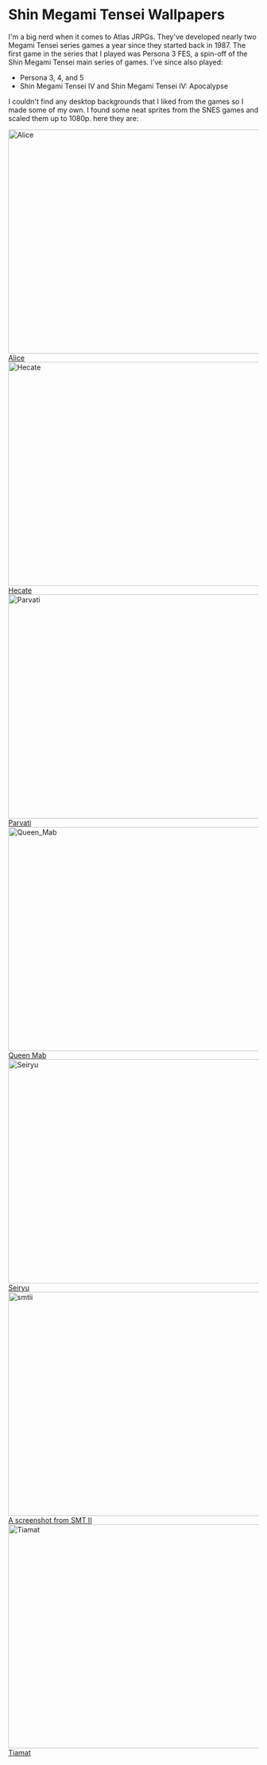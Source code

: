 # Shin Megami Tensei Wallpapers

I'm a big nerd when it comes to Atlas JRPGs. They've developed nearly two
Megami Tensei series games a year since they started back in 1987.
The first game in the series that I played was Persona 3 FES,
a spin-off of the Shin Megami Tensei main series of games.
I've since also played:

- Persona 3, 4, and 5
- Shin Megami Tensei IV and Shin Megami Tensei IV: Apocalypse

I couldn't find any desktop backgrounds that I liked from the games
so I made some of my own. I found some neat sprites from the SNES
games and scaled them up to 1080p. here they are:

<Image src="/images/smt/Alice.png" alt="Alice" width="800" height="450" layout="responsive" />
<a href="images/smt/Alice.png">Alice</a>
<VerticalSpacer/>

<Image src="/images/smt/Hecate.png" alt="Hecate" width="800" height="450" layout="responsive" />
<a href="images/smt/Hecate.png">Hecate</a>
<VerticalSpacer/>

<Image src="/images/smt/Parvati.png" alt="Parvati" width="800" height="450" layout="responsive" />
<a href="images/smt/Parvati.png">Parvati</a>
<VerticalSpacer/>

<Image src="/images/smt/Queen_Mab.png" alt="Queen_Mab" width="800" height="450" layout="responsive" />
<a href="images/smt/Queen_Mab.png">Queen Mab</a>
<VerticalSpacer/>

<Image src="/images/smt/Seiryu.png" alt="Seiryu" width="800" height="450" layout="responsive" />
<a href="images/smt/Seiryu.png">Seiryu</a>
<VerticalSpacer/>

<Image src="/images/smt/smtii.png" alt="smtii" width="800" height="450" layout="responsive" />
<a href="images/smt/smtii.png">A screenshot from SMT II</a>
<VerticalSpacer/>

<Image src="/images/smt/Tiamat.png" alt="Tiamat" width="800" height="450" layout="responsive" />
<a href="images/smt/Tiamat.png">Tiamat</a>
<VerticalSpacer/>
